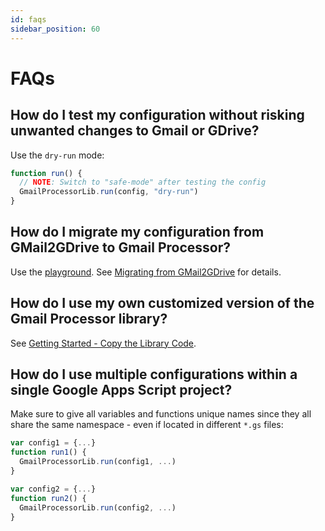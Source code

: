 ```yaml
---
id: faqs
sidebar_position: 60
---
```

# FAQs

## How do I test my configuration without risking unwanted changes to Gmail or GDrive?

Use the `dry-run` mode:

```javascript
function run() {
  // NOTE: Switch to "safe-mode" after testing the config
  GmailProcessorLib.run(config, "dry-run")
}
```

## How do I migrate my configuration from GMail2GDrive to Gmail Processor?

Use the [playground](/playground). See [Migrating from GMail2GDrive](migrating.md) for details.

## How do I use my own customized version of the Gmail Processor library?

See [Getting Started - Copy the Library Code](getting-started.md#copy-the-library-code-advanced).

## How do I use multiple configurations within a single Google Apps Script project?

Make sure to give all variables and functions unique names since they all share the same namespace - even if located in different `*.gs` files:

```javascript
var config1 = {...}
function run1() {
  GmailProcessorLib.run(config1, ...)
}

var config2 = {...}
function run2() {
  GmailProcessorLib.run(config2, ...)
}
```
